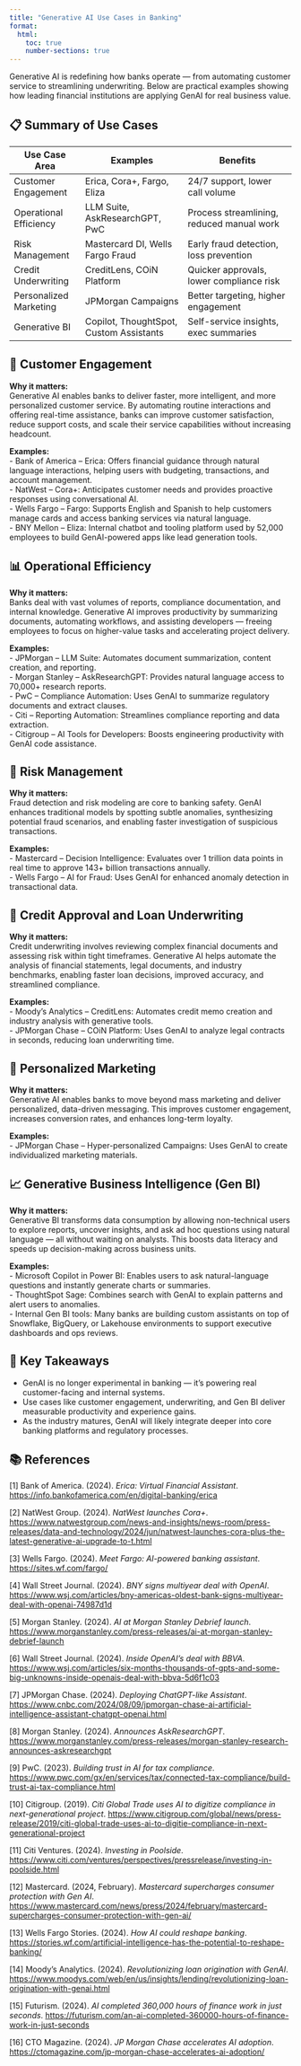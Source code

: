```yaml
---
title: "Generative AI Use Cases in Banking"
format:
  html:
    toc: true
    number-sections: true
---
```


Generative AI is redefining how banks operate — from automating customer service to streamlining underwriting. Below are practical examples showing how leading financial institutions are applying GenAI for real business value.

## 📋 Summary of Use Cases

| Use Case Area             | Examples                            | Benefits                              |
|---------------------------|--------------------------------------|----------------------------------------|
| Customer Engagement       | Erica, Cora+, Fargo, Eliza           | 24/7 support, lower call volume         |
| Operational Efficiency    | LLM Suite, AskResearchGPT, PwC       | Process streamlining, reduced manual work  |
| Risk Management           | Mastercard DI, Wells Fargo Fraud     | Early fraud detection, loss prevention |
| Credit Underwriting       | CreditLens, COiN Platform            | Quicker approvals, lower compliance risk|
| Personalized Marketing    | JPMorgan Campaigns                   | Better targeting, higher engagement    |
| Generative BI             | Copilot, ThoughtSpot, Custom Assistants| Self-service insights, exec summaries |

## 🏦 Customer Engagement

::: {.callout appearance="simple" title=""}
**Why it matters:**  
Generative AI enables banks to deliver faster, more intelligent, and more personalized customer service. By automating routine interactions and offering real-time assistance, banks can improve customer satisfaction, reduce support costs, and scale their service capabilities without increasing headcount.
:::

**Examples:**  
- Bank of America – Erica: Offers financial guidance through natural language interactions, helping users with budgeting, transactions, and account management.  
- NatWest – Cora+: Anticipates customer needs and provides proactive responses using conversational AI.  
- Wells Fargo – Fargo: Supports English and Spanish to help customers manage cards and access banking services via natural language.  
- BNY Mellon – Eliza: Internal chatbot and tooling platform used by 52,000 employees to build GenAI-powered apps like lead generation tools.

## 📊 Operational Efficiency

::: {.callout appearance="simple" title=""}
**Why it matters:**  
Banks deal with vast volumes of reports, compliance documentation, and internal knowledge. Generative AI improves productivity by summarizing documents, automating workflows, and assisting developers — freeing employees to focus on higher-value tasks and accelerating project delivery.
:::

**Examples:**  
- JPMorgan – LLM Suite: Automates document summarization, content creation, and reporting.  
- Morgan Stanley – AskResearchGPT: Provides natural language access to 70,000+ research reports.  
- PwC – Compliance Automation: Uses GenAI to summarize regulatory documents and extract clauses.  
- Citi – Reporting Automation: Streamlines compliance reporting and data extraction.  
- Citigroup – AI Tools for Developers: Boosts engineering productivity with GenAI code assistance.

## 🔐 Risk Management

::: {.callout appearance="simple" title=""}
**Why it matters:**  
Fraud detection and risk modeling are core to banking safety. GenAI enhances traditional models by spotting subtle anomalies, synthesizing potential fraud scenarios, and enabling faster investigation of suspicious transactions.
:::

**Examples:**  
- Mastercard – Decision Intelligence: Evaluates over 1 trillion data points in real time to approve 143+ billion transactions annually.  
- Wells Fargo – AI for Fraud: Uses GenAI for enhanced anomaly detection in transactional data.

## 📝 Credit Approval and Loan Underwriting

::: {.callout appearance="simple" title=""}
**Why it matters:**  
Credit underwriting involves reviewing complex financial documents and assessing risk within tight timeframes. Generative AI helps automate the analysis of financial statements, legal documents, and industry benchmarks, enabling faster loan decisions, improved accuracy, and streamlined compliance.
:::

**Examples:**  
- Moody’s Analytics – CreditLens: Automates credit memo creation and industry analysis with generative tools.  
- JPMorgan Chase – COiN Platform: Uses GenAI to analyze legal contracts in seconds, reducing loan underwriting time.

## 📣 Personalized Marketing

::: {.callout appearance="simple" title=""}
**Why it matters:**  
Generative AI enables banks to move beyond mass marketing and deliver personalized, data-driven messaging. This improves customer engagement, increases conversion rates, and enhances long-term loyalty.
:::

**Examples:**  
- JPMorgan Chase – Hyper-personalized Campaigns: Uses GenAI to create individualized marketing materials.

## 📈 Generative Business Intelligence (Gen BI)

::: {.callout appearance="simple" title=""}
**Why it matters:**  
Generative BI transforms data consumption by allowing non-technical users to explore reports, uncover insights, and ask ad hoc questions using natural language — all without waiting on analysts. This boosts data literacy and speeds up decision-making across business units.
:::

**Examples:**  
- Microsoft Copilot in Power BI: Enables users to ask natural-language questions and instantly generate charts or summaries.  
- ThoughtSpot Sage: Combines search with GenAI to explain patterns and alert users to anomalies.  
- Internal Gen BI tools: Many banks are building custom assistants on top of Snowflake, BigQuery, or Lakehouse environments to support executive dashboards and ops reviews.

## 🧾 Key Takeaways

- GenAI is no longer experimental in banking — it's powering real customer-facing and internal systems.
- Use cases like customer engagement, underwriting, and Gen BI deliver measurable productivity and experience gains.
- As the industry matures, GenAI will likely integrate deeper into core banking platforms and regulatory processes.


## 📚 References

[1] Bank of America. (2024). *Erica: Virtual Financial Assistant*. [https://info.bankofamerica.com/en/digital-banking/erica](https://info.bankofamerica.com/en/digital-banking/erica)

[2] NatWest Group. (2024). *NatWest launches Cora+*. [https://www.natwestgroup.com/news-and-insights/news-room/press-releases/data-and-technology/2024/jun/natwest-launches-cora-plus-the-latest-generative-ai-upgrade-to-t.html](https://www.natwestgroup.com/news-and-insights/news-room/press-releases/data-and-technology/2024/jun/natwest-launches-cora-plus-the-latest-generative-ai-upgrade-to-t.html)

[3] Wells Fargo. (2024). *Meet Fargo: AI-powered banking assistant*. [https://sites.wf.com/fargo/](https://sites.wf.com/fargo/)

[4] Wall Street Journal. (2024). *BNY signs multiyear deal with OpenAI*. [https://www.wsj.com/articles/bny-americas-oldest-bank-signs-multiyear-deal-with-openai-74987d1d](https://www.wsj.com/articles/bny-americas-oldest-bank-signs-multiyear-deal-with-openai-74987d1d)

[5] Morgan Stanley. (2024). *AI at Morgan Stanley Debrief launch*. [https://www.morganstanley.com/press-releases/ai-at-morgan-stanley-debrief-launch](https://www.morganstanley.com/press-releases/ai-at-morgan-stanley-debrief-launch)

[6] Wall Street Journal. (2024). *Inside OpenAI’s deal with BBVA*. [https://www.wsj.com/articles/six-months-thousands-of-gpts-and-some-big-unknowns-inside-openais-deal-with-bbva-5d6f1c03](https://www.wsj.com/articles/six-months-thousands-of-gpts-and-some-big-unknowns-inside-openais-deal-with-bbva-5d6f1c03)

[7] JPMorgan Chase. (2024). *Deploying ChatGPT-like Assistant*. [https://www.cnbc.com/2024/08/09/jpmorgan-chase-ai-artificial-intelligence-assistant-chatgpt-openai.html](https://www.cnbc.com/2024/08/09/jpmorgan-chase-ai-artificial-intelligence-assistant-chatgpt-openai.html)

[8] Morgan Stanley. (2024). *Announces AskResearchGPT*. [https://www.morganstanley.com/press-releases/morgan-stanley-research-announces-askresearchgpt](https://www.morganstanley.com/press-releases/morgan-stanley-research-announces-askresearchgpt)

[9] PwC. (2023). *Building trust in AI for tax compliance*. [https://www.pwc.com/gx/en/services/tax/connected-tax-compliance/build-trust-ai-tax-compliance.html](https://www.pwc.com/gx/en/services/tax/connected-tax-compliance/build-trust-ai-tax-compliance.html)

[10] Citigroup. (2019). *Citi Global Trade uses AI to digitize compliance in next-generational project*. [https://www.citigroup.com/global/news/press-release/2019/citi-global-trade-uses-ai-to-digitie-compliance-in-next-generational-project](https://www.citigroup.com/global/news/press-release/2019/citi-global-trade-uses-ai-to-digitie-compliance-in-next-generational-project)

[11] Citi Ventures. (2024). *Investing in Poolside*. [https://www.citi.com/ventures/perspectives/pressrelease/investing-in-poolside.html](https://www.citi.com/ventures/perspectives/pressrelease/investing-in-poolside.html)

[12] Mastercard. (2024, February). *Mastercard supercharges consumer protection with Gen AI*. [https://www.mastercard.com/news/press/2024/february/mastercard-supercharges-consumer-protection-with-gen-ai/](https://www.mastercard.com/news/press/2024/february/mastercard-supercharges-consumer-protection-with-gen-ai/)

[13] Wells Fargo Stories. (2024). *How AI could reshape banking*. [https://stories.wf.com/artificial-intelligence-has-the-potential-to-reshape-banking/](https://stories.wf.com/artificial-intelligence-has-the-potential-to-reshape-banking/)

[14] Moody’s Analytics. (2024). *Revolutionizing loan origination with GenAI*. [https://www.moodys.com/web/en/us/insights/lending/revolutionizing-loan-origination-with-genai.html](https://www.moodys.com/web/en/us/insights/lending/revolutionizing-loan-origination-with-genai.html)

[15] Futurism. (2024). *AI completed 360,000 hours of finance work in just seconds*. [https://futurism.com/an-ai-completed-360000-hours-of-finance-work-in-just-seconds](https://futurism.com/an-ai-completed-360000-hours-of-finance-work-in-just-seconds)

[16] CTO Magazine. (2024). *JP Morgan Chase accelerates AI adoption*. [https://ctomagazine.com/jp-morgan-chase-accelerates-ai-adoption/](https://ctomagazine.com/jp-morgan-chase-accelerates-ai-adoption/)